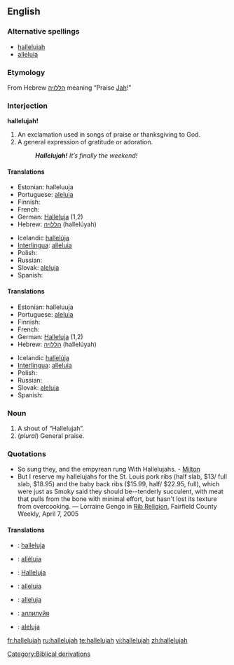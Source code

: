 ==English==

===Alternative spellings===
* [[halleluiah]]<!--I don't know this one...--><!-- It's older, I think, and more phonetic --dmh -->
* [[alleluia]]

===Etymology===
From Hebrew [[הללויה]] meaning “Praise [[Jah]]!”

===Interjection===
'''hallelujah!'''

# An exclamation used in songs of praise or thanksgiving to God.
# A general expression of gratitude or adoration.
#: '''''Hallelujah!''' It’s finally the weekend!''

<!-- originally fi fr ia sk were under a "noun and interjection" heading, please make any corrections -->

====Translations====
{{trans-top|praise Jah}}
* Estonian: halleluuja
* Portuguese: [[aleluia]]
* Finnish: {{t+|fi|halleluja}}
* French: {{t+|fr|alléluia}}
* German: [[Halleluja]] (1,2)
* Hebrew: [[הללויה]] (hallelúyah)
{{trans-mid}}
* Icelandic [[hallelúja]]
* [[Interlingua]]: [[alleluia#Interlingua|alleluia]]
* Polish: {{t-|pl|alleluja}}
* Russian: {{t+|ru|аллилуйя|sc=Cyrl}}
* Slovak: [[aleluja]]
* Spanish: {{t-|es|aleluya|f}}
{{trans-bottom}}

====Translations====
{{trans-top|exclamation of gratitude (please check these translations)}}
* Estonian: halleluuja
* Portuguese: [[aleluia]]
* Finnish: {{t+|fi|halleluja}}
* French: {{t+|fr|alléluia}}
* German: [[Halleluja]] (1,2)
* Hebrew: [[הללויה]] (hallelúyah)
{{trans-mid}}
* Icelandic [[hallelúja]]
* [[Interlingua]]: [[alleluia#Interlingua|alleluia]]
* Polish: {{t-|pl|alleluja}}
* Russian: {{t+|ru|аллилуйя|sc=Cyrl}}
* Slovak: [[aleluja]]
* Spanish: {{t-|es|aleluya|f}}
{{trans-bottom}}

===Noun===
{{en-noun}}

# A shout of “Hallelujah”.
# (''plural'') General praise.

===Quotations===
* So sung they, and the empyrean rung With Hallelujahs. - [[Milton]]
* But I reserve my hallelujahs for the St. Louis pork ribs (half slab, $13/ full slab, $18.95) and the baby back ribs ($15.99, half/ $22.95, full), which were just as Smoky said they should be--tenderly succulent, with meat that pulls from the bone with minimal effort, but hasn't lost its texture from overcooking. &mdash; Lorraine Gengo in [http://www.fairfieldweekly.com/gbase/Dining/content?oid=oid:106817 Rib Religion], Fairfield County Weekly, April 7, 2005

<!-- originally fi fr ia sk were under a "noun and interjection" heading, please make any corrections -->

====Translations====
{{rfc-level|Translations at L4+ not in L3 POS section}}
{{checktrans-top}}
* {{ttbc|Finnish}}: [[halleluja]]
* {{ttbc|French}}: [[alléluia]]
* {{ttbc|German}}: [[Halleluja]] {{n}}
* {{ttbc|Interlingua}}: [[alleluia#Interlingua|alleluia]]
{{checktrans-mid}}
* {{ttbc|Polish}}: [[alleluja]]
* {{ttbc|Russian}}: [[аллилуйя]]
* {{ttbc|Slovak}}: [[aleluja]]
{{checktrans-bottom}}

[[Category:Biblical derivations]]

[[fr:hallelujah]]
[[ru:hallelujah]]
[[te:hallelujah]]
[[vi:hallelujah]]
[[zh:hallelujah]]
